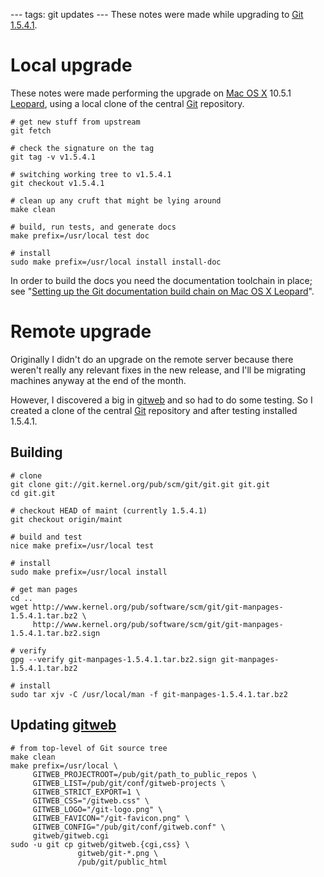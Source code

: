 ---
tags: git updates
---
These notes were made while upgrading to [[Git 1.5.4.1]].

= Local upgrade =

These notes were made performing the upgrade on [[Mac OS X]] 10.5.1 [[Leopard]], using a local clone of the central [[Git]] repository.

<pre># get new stuff from upstream
git fetch

# check the signature on the tag
git tag -v v1.5.4.1

# switching working tree to v1.5.4.1
git checkout v1.5.4.1

# clean up any cruft that might be lying around
make clean

# build, run tests, and generate docs
make prefix=/usr/local test doc

# install
sudo make prefix=/usr/local install install-doc</pre>

In order to build the docs you need the documentation toolchain in place; see "[[Setting up the Git documentation build chain on Mac OS X Leopard]]".

= Remote upgrade =

Originally I didn't do an upgrade on the remote server because there weren't really any relevant fixes in the new release, and I'll be migrating machines anyway at the end of the month.

However, I discovered a big in [[gitweb]] and so had to do some testing. So I created a clone of the central [[Git]] repository and after testing installed 1.5.4.1.

== Building ==

<pre># clone
git clone git://git.kernel.org/pub/scm/git/git.git git.git
cd git.git

# checkout HEAD of maint (currently 1.5.4.1)
git checkout origin/maint

# build and test
nice make prefix=/usr/local test

# install
sudo make prefix=/usr/local install

# get man pages
cd ..
wget http://www.kernel.org/pub/software/scm/git/git-manpages-1.5.4.1.tar.bz2 \
     http://www.kernel.org/pub/software/scm/git/git-manpages-1.5.4.1.tar.bz2.sign

# verify
gpg --verify git-manpages-1.5.4.1.tar.bz2.sign git-manpages-1.5.4.1.tar.bz2

# install
sudo tar xjv -C /usr/local/man -f git-manpages-1.5.4.1.tar.bz2</pre>

== Updating [[gitweb]] ==

<pre># from top-level of Git source tree
make clean
make prefix=/usr/local \
     GITWEB_PROJECTROOT=/pub/git/path_to_public_repos \
     GITWEB_LIST=/pub/git/conf/gitweb-projects \
     GITWEB_STRICT_EXPORT=1 \
     GITWEB_CSS="/gitweb.css" \
     GITWEB_LOGO="/git-logo.png" \
     GITWEB_FAVICON="/git-favicon.png" \
     GITWEB_CONFIG="/pub/git/conf/gitweb.conf" \
     gitweb/gitweb.cgi
sudo -u git cp gitweb/gitweb.{cgi,css} \
               gitweb/git-*.png \
               /pub/git/public_html</pre>
